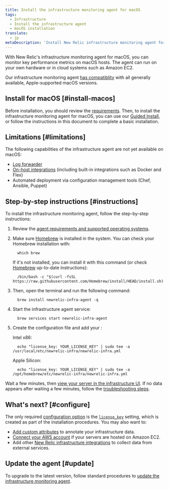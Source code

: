 ```yaml
---
title: Install the infrastructure monitoring agent for macOS
tags:
  - Infrastructure
  - Install the infrastructure agent
  - macOS installation
translate:
  - jp
metaDescription: 'Install New Relic infrastructure monitoring agent for macOS using Homebrew.'
---
```


With New Relic's infrastructure monitoring agent for macOS, you can monitor key performance metrics on macOS hosts. The agent can run on your own hardware or in cloud systems such as Amazon EC2.

Our infrastructure monitoring agent [has compatiblity](/docs/infrastructure/install-infrastructure-agent/get-started/requirements-infrastructure-agent) with all generally available, Apple-supported macOS versions.

## Install for macOS [#install-macos]

Before installation, you should review the [requirements](/docs/infrastructure/new-relic-infrastructure/getting-started/compatibility-requirements-new-relic-infrastructure). Then, to install the infrastructure monitoring agent for macOS, you can use our [Guided Install](/docs/full-stack-observability/observe-everything/get-started/new-relic-guided-install-overview/), or follow the instructions in this document to complete a basic installation.

## Limitations [#limitations]

The following capabilities of the infrastructure agent are not yet available on macOS:

* [Log forwarder](/docs/logs/enable-log-management-new-relic/enable-log-monitoring-new-relic/forward-your-logs-using-infrastructure-agent/)
* [On-host integrations](/docs/integrations/host-integrations/get-started/introduction-host-integrations/) (including built-in integrations such as Docker and Flex)
* Automated deployment via configuration management tools (Chef, Ansible, Puppet)

## Step-by-step instructions [#instructions]

To install the infrastructure monitoring agent, follow the step-by-step instructions:

1. Review the [agent requirements and supported operating systems](/docs/infrastructure/new-relic-infrastructure/getting-started/compatibility-requirements-new-relic-infrastructure).

2. Make sure [Homebrew](https://brew.sh/) is installed in the system.
    You can check your Homebrew installation with:

    ```
      which brew
    ```

    If it's not installed, you can install it with this command (or check [Homebrew](https://brew.sh/) up-to-date instructions):

    ```
      /bin/bash -c "$(curl -fsSL https://raw.githubusercontent.com/Homebrew/install/HEAD/install.sh)"
    ```

3. Then, open the terminal and run the following command:

    ```
      brew install newrelic-infra-agent -q
    ```

4. Start the infrastructure agent service:

    ```
      brew services start newrelic-infra-agent
    ```

5. Create the configuration file and add your <InlinePopover type="licenseKey" />:

    Intel x86:

    ```
      echo "license_key: YOUR_LICENSE_KEY" | sudo tee -a /usr/local/etc/newrelic-infra/newrelic-infra.yml
    ```

    Apple Silicon:
    ```
      echo "license_key: YOUR_LICENSE_KEY" | sudo tee -a /opt/homebrew/etc/newrelic-infra/newrelic-infra.yml

Wait a few minutes, then [view your server in the infrastructure UI](/docs/infrastructure/infrastructure-ui-pages/infra-ui-overview). If no data appears after waiting a few minutes, follow the [troubleshooting steps](/docs/infrastructure/new-relic-infrastructure/troubleshooting/no-data-appears-infrastructure).

<InstallFeedback />

## What's next? [#configure]

The only required [configuration option](/docs/infrastructure/install-configure-infrastructure/configuration/configure-infrastructure-agent) is the [`license_key`](/docs/Infrastructure-configure-your-agent#conf-license_key) setting, which is created as part of the installation procedures. You may also want to:

* [Add custom attributes](/docs/Infrastructure-configure-your-agent#conf-custom_attributes) to annotate your infrastructure data.
* [Connect your AWS account](/docs/infrastructure-amazon-aws-ec2-integration#connect) if your servers are hosted on Amazon EC2.
* Add other [New Relic infrastructure integrations](/docs/infrastructure/integrations-getting-started/getting-started/introduction-infrastructure-integrations) to collect data from external services.

## Update the agent [#update]

To upgrade to the latest version, follow standard procedures to [update the infrastructure monitoring agent](/docs/infrastructure/new-relic-infrastructure/installation/update-infrastructure-agent).
